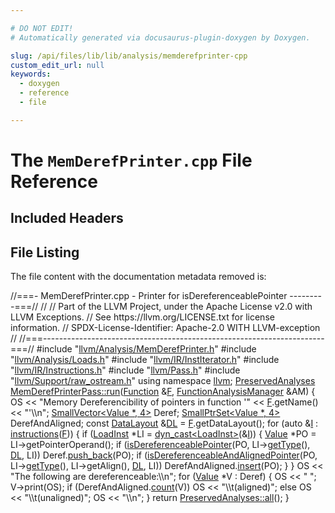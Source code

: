 ```yaml
---

# DO NOT EDIT!
# Automatically generated via docusaurus-plugin-doxygen by Doxygen.

slug: /api/files/lib/lib/analysis/memderefprinter-cpp
custom_edit_url: null
keywords:
  - doxygen
  - reference
  - file

---
```





# The `MemDerefPrinter.cpp` File Reference

<DoxygenPage pluginConfig={pluginConfig}>



## Included Headers

<IncludesList>
<IncludesListItem
  filePath="llvm/Analysis/MemDerefPrinter.h"
  permalink="/docs/api/files/include/include/llvm/include/llvm/analysis/memderefprinter-h"
  isLocal="true" />
<IncludesListItem
  filePath="llvm/Analysis/Loads.h"
  permalink="/docs/api/files/include/include/llvm/include/llvm/analysis/loads-h"
  isLocal="true" />
<IncludesListItem
  filePath="llvm/IR/InstIterator.h"
  permalink="/docs/api/files/include/include/llvm/include/llvm/ir/institerator-h"
  isLocal="true" />
<IncludesListItem
  filePath="llvm/IR/Instructions.h"
  permalink="/docs/api/files/include/include/llvm/include/llvm/ir/instructions-h"
  isLocal="true" />
<IncludesListItem
  filePath="llvm/Pass.h"
  permalink="/docs/api/files/include/include/llvm/pass-h"
  isLocal="true" />
<IncludesListItem
  filePath="llvm/Support/raw_ostream.h"
  permalink="/docs/api/files/include/include/llvm/include/llvm/support/raw-ostream-h"
  isLocal="true" />
</IncludesList>


## File Listing

The file content with the documentation metadata removed is:

<ProgramListing>

<Link id="l00001" /><CodeLine lineNumber="1"><Highlight kind="comment">//===- MemDerefPrinter.cpp - Printer for isDereferenceablePointer ---------===//</Highlight><Highlight kind="normal"></Highlight></CodeLine>
<Link id="l00002" /><CodeLine lineNumber="2"><Highlight kind="normal"></Highlight><Highlight kind="comment">//</Highlight><Highlight kind="normal"></Highlight></CodeLine>
<Link id="l00003" /><CodeLine lineNumber="3"><Highlight kind="normal"></Highlight><Highlight kind="comment">// Part of the LLVM Project, under the Apache License v2.0 with LLVM Exceptions.</Highlight><Highlight kind="normal"></Highlight></CodeLine>
<Link id="l00004" /><CodeLine lineNumber="4"><Highlight kind="normal"></Highlight><Highlight kind="comment">// See https://llvm.org/LICENSE.txt for license information.</Highlight><Highlight kind="normal"></Highlight></CodeLine>
<Link id="l00005" /><CodeLine lineNumber="5"><Highlight kind="normal"></Highlight><Highlight kind="comment">// SPDX-License-Identifier: Apache-2.0 WITH LLVM-exception</Highlight><Highlight kind="normal"></Highlight></CodeLine>
<Link id="l00006" /><CodeLine lineNumber="6"><Highlight kind="normal"></Highlight><Highlight kind="comment">//</Highlight><Highlight kind="normal"></Highlight></CodeLine>
<Link id="l00007" /><CodeLine lineNumber="7"><Highlight kind="normal"></Highlight><Highlight kind="comment">//===----------------------------------------------------------------------===//</Highlight><Highlight kind="normal"></Highlight></CodeLine>
<Link id="l00008" /><CodeLine lineNumber="8"><Highlight kind="normal"></Highlight></CodeLine>
<Link id="l00009" /><CodeLine lineNumber="9"><Highlight kind="normal"></Highlight><Highlight kind="preprocessor">#include &quot;<a href="/docs/api/files/include/include/llvm/include/llvm/analysis/memderefprinter-h">llvm/Analysis/MemDerefPrinter.h</a>&quot;</Highlight><Highlight kind="normal"></Highlight></CodeLine>
<Link id="l00010" /><CodeLine lineNumber="10"><Highlight kind="normal"></Highlight><Highlight kind="preprocessor">#include &quot;<a href="/docs/api/files/include/include/llvm/include/llvm/analysis/loads-h">llvm/Analysis/Loads.h</a>&quot;</Highlight><Highlight kind="normal"></Highlight></CodeLine>
<Link id="l00011" /><CodeLine lineNumber="11"><Highlight kind="normal"></Highlight><Highlight kind="preprocessor">#include &quot;<a href="/docs/api/files/include/include/llvm/include/llvm/ir/institerator-h">llvm/IR/InstIterator.h</a>&quot;</Highlight><Highlight kind="normal"></Highlight></CodeLine>
<Link id="l00012" /><CodeLine lineNumber="12"><Highlight kind="normal"></Highlight><Highlight kind="preprocessor">#include &quot;<a href="/docs/api/files/include/include/llvm/include/llvm/ir/instructions-h">llvm/IR/Instructions.h</a>&quot;</Highlight><Highlight kind="normal"></Highlight></CodeLine>
<Link id="l00013" /><CodeLine lineNumber="13"><Highlight kind="normal"></Highlight><Highlight kind="preprocessor">#include &quot;<a href="/docs/api/files/include/include/llvm/pass-h">llvm/Pass.h</a>&quot;</Highlight><Highlight kind="normal"></Highlight></CodeLine>
<Link id="l00014" /><CodeLine lineNumber="14"><Highlight kind="normal"></Highlight><Highlight kind="preprocessor">#include &quot;<a href="/docs/api/files/include/include/llvm/include/llvm/support/raw-ostream-h">llvm/Support/raw&#95;ostream.h</a>&quot;</Highlight><Highlight kind="normal"></Highlight></CodeLine>
<Link id="l00015" /><CodeLine lineNumber="15"><Highlight kind="normal"></Highlight></CodeLine>
<Link id="l00016" /><CodeLine lineNumber="16"><Highlight kind="normal"></Highlight><Highlight kind="keyword">using namespace </Highlight><Highlight kind="normal"><a href="/docs/api/namespaces/llvm">llvm</a>;</Highlight></CodeLine>
<Link id="l00017" /><CodeLine lineNumber="17"><Highlight kind="normal"></Highlight></CodeLine>
<Link id="l00018" /><CodeLine lineNumber="18" lineLink="/docs/api/classes/llvm/memderefprinterpass/#a9643b91d2f4e79487e5b260eb11fef74"><Highlight kind="normal"><a href="/docs/api/classes/llvm/preservedanalyses">PreservedAnalyses</a> <a href="/docs/api/classes/llvm/memderefprinterpass/#a9643b91d2f4e79487e5b260eb11fef74">MemDerefPrinterPass::run</a>(<a href="/docs/api/classes/llvm/function">Function</a> &amp;<a href="/docs/api/files/lib/lib/support/md5-cpp/#a96d73bbd7af15cb1fc38c3f4a3bd82e9">F</a>,</Highlight></CodeLine>
<Link id="l00019" /><CodeLine lineNumber="19"><Highlight kind="normal">                                           <a href="/docs/api/namespaces/llvm/#adce09a5a0de0e3177eb00e932734af2f">FunctionAnalysisManager</a> &amp;AM) &#123;</Highlight></CodeLine>
<Link id="l00020" /><CodeLine lineNumber="20"><Highlight kind="normal">  OS &lt;&lt; </Highlight><Highlight kind="stringliteral">&quot;Memory Dereferencibility of pointers in function &#39;&quot;</Highlight><Highlight kind="normal"> &lt;&lt; <a href="/docs/api/files/lib/lib/support/md5-cpp/#a96d73bbd7af15cb1fc38c3f4a3bd82e9">F</a>.getName()</Highlight></CodeLine>
<Link id="l00021" /><CodeLine lineNumber="21"><Highlight kind="normal">     &lt;&lt; </Highlight><Highlight kind="stringliteral">&quot;&#39;\\n&quot;</Highlight><Highlight kind="normal">;</Highlight></CodeLine>
<Link id="l00022" /><CodeLine lineNumber="22"><Highlight kind="normal"></Highlight></CodeLine>
<Link id="l00023" /><CodeLine lineNumber="23"><Highlight kind="normal">  <a href="/docs/api/classes/llvm/smallvector">SmallVector&lt;Value &#42;, 4&gt;</a> Deref;</Highlight></CodeLine>
<Link id="l00024" /><CodeLine lineNumber="24"><Highlight kind="normal">  <a href="/docs/api/classes/llvm/smallptrset">SmallPtrSet&lt;Value &#42;, 4&gt;</a> DerefAndAligned;</Highlight></CodeLine>
<Link id="l00025" /><CodeLine lineNumber="25"><Highlight kind="normal"></Highlight></CodeLine>
<Link id="l00026" /><CodeLine lineNumber="26"><Highlight kind="normal">  </Highlight><Highlight kind="keyword">const</Highlight><Highlight kind="normal"> <a href="/docs/api/classes/llvm/datalayout">DataLayout</a> &amp;<a href="/docs/api/files/lib/lib/target/lib/target/arm/armslshardening-cpp/#ad467c4ab9119043f9b7750ab986be61a">DL</a> = <a href="/docs/api/files/lib/lib/support/md5-cpp/#a96d73bbd7af15cb1fc38c3f4a3bd82e9">F</a>.getDataLayout();</Highlight></CodeLine>
<Link id="l00027" /><CodeLine lineNumber="27"><Highlight kind="normal">  </Highlight><Highlight kind="keywordflow">for</Highlight><Highlight kind="normal"> (</Highlight><Highlight kind="keyword">auto</Highlight><Highlight kind="normal"> &amp;<a href="/docs/api/files/lib/lib/support/md5-cpp/#ac0eafdc9ee161b71e7af98af736952fd">I</a> : <a href="/docs/api/files/lib/lib/codegen/atomicexpandpass-cpp/#a1bcc06b1cb86bd0ea08f33323190bdaa">instructions</a>(<a href="/docs/api/files/lib/lib/support/md5-cpp/#a96d73bbd7af15cb1fc38c3f4a3bd82e9">F</a>)) &#123;</Highlight></CodeLine>
<Link id="l00028" /><CodeLine lineNumber="28"><Highlight kind="normal">    </Highlight><Highlight kind="keywordflow">if</Highlight><Highlight kind="normal"> (<a href="/docs/api/classes/llvm/loadinst">LoadInst</a> &#42;LI = <a href="/docs/api/namespaces/llvm/#a22eeee01734061ac1b31ccd994c49eef">dyn&#95;cast&lt;LoadInst&gt;</a>(&amp;<a href="/docs/api/files/lib/lib/support/md5-cpp/#ac0eafdc9ee161b71e7af98af736952fd">I</a>)) &#123;</Highlight></CodeLine>
<Link id="l00029" /><CodeLine lineNumber="29"><Highlight kind="normal">      <a href="/docs/api/classes/llvm/value">Value</a> &#42;PO = LI-&gt;getPointerOperand();</Highlight></CodeLine>
<Link id="l00030" /><CodeLine lineNumber="30"><Highlight kind="normal">      </Highlight><Highlight kind="keywordflow">if</Highlight><Highlight kind="normal"> (<a href="/docs/api/namespaces/llvm/#abf1028e2af158aae1e00d3288ca013bb">isDereferenceablePointer</a>(PO, LI-&gt;<a href="/docs/api/classes/llvm/value/#a0344a49526443edf90cc0aef3abd3337">getType</a>(), <a href="/docs/api/files/lib/lib/target/lib/target/arm/armslshardening-cpp/#ad467c4ab9119043f9b7750ab986be61a">DL</a>, LI))</Highlight></CodeLine>
<Link id="l00031" /><CodeLine lineNumber="31"><Highlight kind="normal">        Deref.<a href="/docs/api/classes/llvm/smallvectortemplatebase/#af42bfbc067df27c19ee2fc859df58799">push&#95;back</a>(PO);</Highlight></CodeLine>
<Link id="l00032" /><CodeLine lineNumber="32"><Highlight kind="normal">      </Highlight><Highlight kind="keywordflow">if</Highlight><Highlight kind="normal"> (<a href="/docs/api/namespaces/llvm/#a2da012cb3e5534bbee33563d309bc354">isDereferenceableAndAlignedPointer</a>(PO, LI-&gt;<a href="/docs/api/classes/llvm/value/#a0344a49526443edf90cc0aef3abd3337">getType</a>(), LI-&gt;getAlign(),</Highlight></CodeLine>
<Link id="l00033" /><CodeLine lineNumber="33"><Highlight kind="normal">                                             <a href="/docs/api/files/lib/lib/target/lib/target/arm/armslshardening-cpp/#ad467c4ab9119043f9b7750ab986be61a">DL</a>, LI))</Highlight></CodeLine>
<Link id="l00034" /><CodeLine lineNumber="34"><Highlight kind="normal">        DerefAndAligned.<a href="/docs/api/classes/llvm/smallptrsetimpl/#a9d834ae3da8c62c2b668dada51335eb0">insert</a>(PO);</Highlight></CodeLine>
<Link id="l00035" /><CodeLine lineNumber="35"><Highlight kind="normal">    &#125;</Highlight></CodeLine>
<Link id="l00036" /><CodeLine lineNumber="36"><Highlight kind="normal">  &#125;</Highlight></CodeLine>
<Link id="l00037" /><CodeLine lineNumber="37"><Highlight kind="normal"></Highlight></CodeLine>
<Link id="l00038" /><CodeLine lineNumber="38"><Highlight kind="normal">  OS &lt;&lt; </Highlight><Highlight kind="stringliteral">&quot;The following are dereferenceable:\\n&quot;</Highlight><Highlight kind="normal">;</Highlight></CodeLine>
<Link id="l00039" /><CodeLine lineNumber="39"><Highlight kind="normal">  </Highlight><Highlight kind="keywordflow">for</Highlight><Highlight kind="normal"> (<a href="/docs/api/classes/llvm/value">Value</a> &#42;V : Deref) &#123;</Highlight></CodeLine>
<Link id="l00040" /><CodeLine lineNumber="40"><Highlight kind="normal">    OS &lt;&lt; </Highlight><Highlight kind="stringliteral">&quot;  &quot;</Highlight><Highlight kind="normal">;</Highlight></CodeLine>
<Link id="l00041" /><CodeLine lineNumber="41"><Highlight kind="normal">    V-&gt;print(OS);</Highlight></CodeLine>
<Link id="l00042" /><CodeLine lineNumber="42"><Highlight kind="normal">    </Highlight><Highlight kind="keywordflow">if</Highlight><Highlight kind="normal"> (DerefAndAligned.<a href="/docs/api/classes/llvm/smallptrsetimpl/#a1f475b0df44ebd7169e720fa1bf9169e">count</a>(V))</Highlight></CodeLine>
<Link id="l00043" /><CodeLine lineNumber="43"><Highlight kind="normal">      OS &lt;&lt; </Highlight><Highlight kind="stringliteral">&quot;\\t(aligned)&quot;</Highlight><Highlight kind="normal">;</Highlight></CodeLine>
<Link id="l00044" /><CodeLine lineNumber="44"><Highlight kind="normal">    </Highlight><Highlight kind="keywordflow">else</Highlight><Highlight kind="normal"></Highlight></CodeLine>
<Link id="l00045" /><CodeLine lineNumber="45"><Highlight kind="normal">      OS &lt;&lt; </Highlight><Highlight kind="stringliteral">&quot;\\t(unaligned)&quot;</Highlight><Highlight kind="normal">;</Highlight></CodeLine>
<Link id="l00046" /><CodeLine lineNumber="46"><Highlight kind="normal">    OS &lt;&lt; </Highlight><Highlight kind="stringliteral">&quot;\\n&quot;</Highlight><Highlight kind="normal">;</Highlight></CodeLine>
<Link id="l00047" /><CodeLine lineNumber="47"><Highlight kind="normal">  &#125;</Highlight></CodeLine>
<Link id="l00048" /><CodeLine lineNumber="48"><Highlight kind="normal">  </Highlight><Highlight kind="keywordflow">return</Highlight><Highlight kind="normal"> <a href="/docs/api/classes/llvm/preservedanalyses/#a1258a1ff55557c27684010ebd7283712">PreservedAnalyses::all</a>();</Highlight></CodeLine>
<Link id="l00049" /><CodeLine lineNumber="49"><Highlight kind="normal">&#125;</Highlight></CodeLine>

</ProgramListing>


</DoxygenPage>
